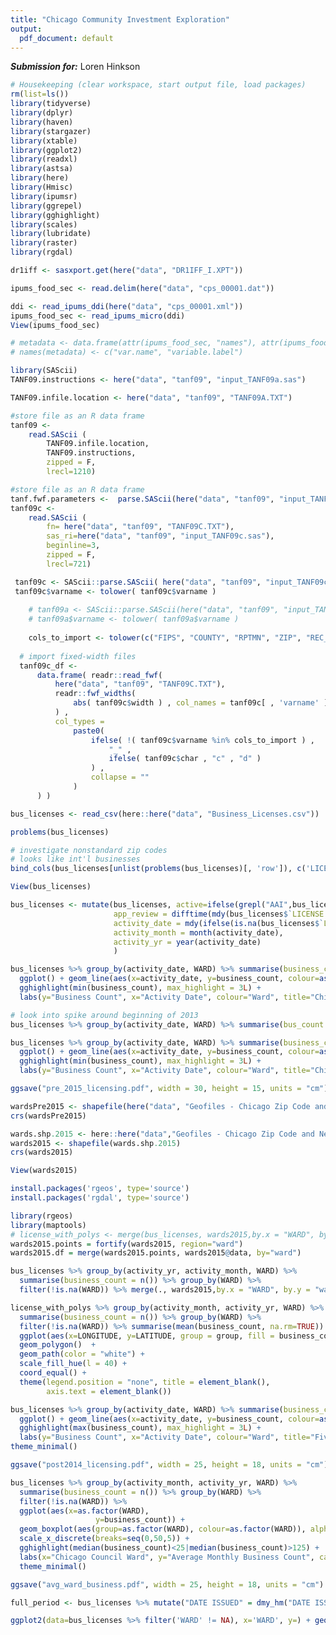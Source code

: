 ```yaml
---
title: "Chicago Community Investment Exploration"
output:
  pdf_document: default
---
```

_**Submission for:**_ Loren Hinkson


```r
# Housekeeping (clear workspace, start output file, load packages)
rm(list=ls())     
library(tidyverse)
library(dplyr)
library(haven)
library(stargazer)
library(xtable)
library(ggplot2)
library(readxl)
library(astsa)
library(here)
library(Hmisc)
library(ipumsr)
library(ggrepel)
library(gghighlight)
library(scales)
library(lubridate)
library(raster)
library(rgdal)
```


```r
dr1iff <- sasxport.get(here("data", "DR1IFF_I.XPT"))
```


```r
ipums_food_sec <- read.delim(here("data", "cps_00001.dat"))
```

```r
ddi <- read_ipums_ddi(here("data", "cps_00001.xml"))
ipums_food_sec <- read_ipums_micro(ddi)
View(ipums_food_sec)
```


```r
# metadata <- data.frame(attr(ipums_food_sec, "names"), attr(ipums_food_sec, "variable.labels"))
# names(metadata) <- c("var.name", "variable.label")
```

```r
library(SAScii)
TANF09.instructions <- here("data", "tanf09", "input_TANF09a.sas")

TANF09.infile.location <- here("data", "tanf09", "TANF09A.TXT")

#store file as an R data frame
tanf09 <- 
	read.SAScii ( 
		TANF09.infile.location, 
		TANF09.instructions, 
		zipped = F,
		lrecl=1210)
```



```r
#store file as an R data frame
tanf.fwf.parameters <-  parse.SAScii(here("data", "tanf09", "input_TANF09c.sas"), beginline = 1)
tanf09c <- 
	read.SAScii ( 
		fn= here("data", "tanf09", "TANF09C.TXT"), 
		sas_ri=here("data", "tanf09", "input_TANF09c.sas"), 
		beginline=3,
		zipped = F,
		lrecl=721)

```
```r
 tanf09c <- SAScii::parse.SAScii( here("data", "tanf09", "input_TANF09c.sas"))
 tanf09c$varname <- tolower( tanf09c$varname )
    
    # tanf09a <- SAScii::parse.SAScii(here("data", "tanf09", "input_TANF09a.sas"))
    # tanf09a$varname <- tolower( tanf09a$varname )
    
    cols_to_import <- tolower(c("FIPS", "COUNTY", "RPTMN", "ZIP", "REC_FS", "DOB1", "MARIT1", "EDUL1", "EMPLOY1"))
    
  # import fixed-width files
  tanf09c_df <- 
      data.frame( readr::read_fwf(
          here("data", "tanf09", "TANF09C.TXT"),
          readr::fwf_widths( 
              abs( tanf09c$width ) , col_names = tanf09c[ , 'varname' ] 
          ) ,
          col_types = 
              paste0( 
                  ifelse( !( tanf09c$varname %in% cols_to_import ) , 
                      "_" , 
                      ifelse( tanf09c$char , "c" , "d" ) 
                  ) , 
                  collapse = "" 
              )
      ) )

```

```r
bus_licenses <- read_csv(here::here("data", "Business_Licenses.csv"))
```

```r
problems(bus_licenses)
```


```r
# investigate nonstandard zip codes
# looks like int'l businesses
bind_cols(bus_licenses[unlist(problems(bus_licenses)[, 'row']), c('LICENSE ID', 'LEGAL NAME', 'DOING BUSINESS AS NAME', 'ADDRESS', 'CITY', 'STATE', 'BUSINESS ACTIVITY')], problems(bus_licenses)[, 'actual']) %>% arrange(ADDRESS) %>% distinct(`DOING BUSINESS AS NAME`, `BUSINESS ACTIVITY`, ADDRESS, CITY, STATE, actual)
```



```r
View(bus_licenses)
```

```r
bus_licenses <- mutate(bus_licenses, active=ifelse(grepl("AAI",bus_licenses$`LICENSE STATUS`),1,0),
                       app_review = difftime(mdy(bus_licenses$`LICENSE APPROVED FOR ISSUANCE`,tz="America/Chicago"), mdy(bus_licenses$`APPLICATION REQUIREMENTS COMPLETE`,tz="America/Chicago"),unit="days"),
                       activity_date = mdy(ifelse(is.na(bus_licenses$`LICENSE STATUS CHANGE DATE`), bus_licenses$`DATE ISSUED`, bus_licenses$`LICENSE STATUS CHANGE DATE`),tz="America/Chicago"),
                       activity_month = month(activity_date),
                       activity_yr = year(activity_date)
                       )
```



```r
bus_licenses %>% group_by(activity_date, WARD) %>% summarise(business_count = n()) %>% filter(activity_date < "2015-1-1", !is.na(WARD)) %>%
  ggplot() + geom_line(aes(x=activity_date, y=business_count, colour=as.factor(WARD))) +
  gghighlight(min(business_count), max_highlight = 3L) +
  labs(y="Business Count", x="Activity Date", colour="Ward", title="Chicago Ward Business Presence", caption="Data Source: Chicago Open Data Portal")
```

```r
# look into spike around beginning of 2013
bus_licenses %>% group_by(activity_date, WARD) %>% summarise(bus_count = n()) %>% summarise(max_activity = max(bus_count)) %>% arrange(desc(max_activity))
```

```r
bus_licenses %>% group_by(activity_date, WARD) %>% summarise(business_count = n()) %>% filter(activity_date < "2015-1-1", !is.na(WARD), !(activity_date== 2012-12-29)) %>%
  ggplot() + geom_line(aes(x=activity_date, y=business_count, colour=as.factor(WARD))) +
  gghighlight(min(business_count), max_highlight = 3L) +
  labs(y="Business Count", x="Activity Date", colour="Ward", title="Chicago Ward Business Presence (2002-2015)", caption="Data Source: Chicago Open Data Portal")
```


```r
ggsave("pre_2015_licensing.pdf", width = 30, height = 15, units = "cm")
```


```r
wardsPre2015 <- shapefile(here("data", "Geofiles - Chicago Zip Code and Neighborhood", "Boundaries - Wards (2003-2015)", "geo_export_fa687596-87b6-4059-afac-b28ce789a674.shp"))
crs(wardsPre2015)
```


```r
wards.shp.2015 <- here::here("data","Geofiles - Chicago Zip Code and Neighborhood","Boundaries - Wards (2015-)","geo_export_0bb2e9fd-20ca-415b-a96a-7722d72c1b41.shp")
wards2015 <- shapefile(wards.shp.2015)
crs(wards2015)

```

```r
View(wards2015)

install.packages('rgeos', type='source')
install.packages('rgdal', type='source')
```

```r
library(rgeos)
library(maptools)
# license_with_polys <- merge(bus_licenses, wards2015,by.x = "WARD", by.y = "ward")
wards2015.points = fortify(wards2015, region="ward")
wards2015.df = merge(wards2015.points, wards2015@data, by="ward")

```


```r
bus_licenses %>% group_by(activity_yr, activity_month, WARD) %>% 
  summarise(business_count = n()) %>% group_by(WARD) %>% 
  filter(!is.na(WARD)) %>% merge(., wards2015,by.x = "WARD", by.y = "ward") %>% 
```





```r
license_with_polys %>% group_by(activity_month, activity_yr, WARD) %>% 
  summarise(business_count = n()) %>% group_by(WARD) %>% 
  filter(!is.na(WARD)) %>% summarise(mean(business_count, na.rm=TRUE)) %>%
  ggplot(aes(x=LONGITUDE, y=LATITUDE, group = group, fill = business_count)) +
  geom_polygon()  +
  geom_path(color = "white") +
  scale_fill_hue(l = 40) +
  coord_equal() +
  theme(legend.position = "none", title = element_blank(),
        axis.text = element_blank())
```



```r
bus_licenses %>% group_by(activity_date, WARD) %>% summarise(business_count = n()) %>% filter(activity_date >= "2013-1-1", !is.na(WARD)) %>%
  ggplot() + geom_line(aes(x=activity_date, y=business_count, colour=as.factor(WARD)), alpha=0.6) +
  gghighlight(max(business_count), max_highlight = 3L) + 
  labs(y="Business Count", x="Activity Date", colour="Ward", title="Five Years of Gentrifiation Over Rehabilitation", subtitle="New Business Entry beyond Loop Concentrated in Pilsen, East Garfield Park, Humbolt Park", caption="Data Source: Chicago Open Data Portal")+
theme_minimal()

```

```r
ggsave("post2014_licensing.pdf", width = 25, height = 18, units = "cm")
```



```r
bus_licenses %>% group_by(activity_month, activity_yr, WARD) %>% 
  summarise(business_count = n()) %>% group_by(WARD) %>% 
  filter(!is.na(WARD)) %>% 
  ggplot(aes(x=as.factor(WARD),
                   y=business_count)) + 
  geom_boxplot(aes(group=as.factor(WARD), colour=as.factor(WARD)), alpha=0.5) + 
  scale_x_discrete(breaks=seq(0,50,5)) +
  gghighlight(median(business_count)<25|median(business_count)>125) + 
  labs(x="Chicago Council Ward", y="Average Monthly Business Count", caption="Data Source: Chicago Open Data Portal", title="South and West Wards Average Lowest Rate of Business Licensing for 15+ Years", subtitle="Calumet Heights and Westlawn Average less than 25 Business License Issuances per month ",colour="Ward") +
  theme_minimal()
```

```r
ggsave("avg_ward_business.pdf", width = 25, height = 18, units = "cm")
```



```r
full_period <- bus_licenses %>% mutate("DATE ISSUED" = dmy_hm("DATE ISSUED")) %>% complete("DATE ISSUED" = seq(from = min(bus_licenses$`DATE ISSUED`), to = max(bus_licenses$`DATE ISSUED`), by = "1 day"), "LICENSE ID", fill = list(active = 0))
```


```r
ggplot2(data=bus_licenses %>% filter('WARD' != NA), x='WARD', y=) + geom_smooth(color="WARD")
```

